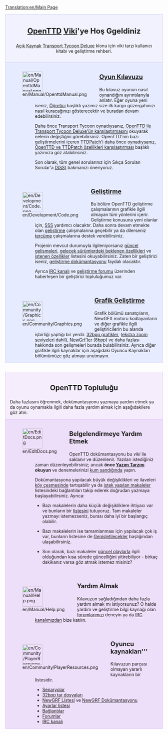 [[Translation:en/Main Page]]

<div style="background-color: #f1f2fe; border: 1px solid #c7c8fe; margin: 0; padding: 1em 1em 1em 1em; text-align:center">
<div style="font-size:1.7em; font-weight:bold"><span class="plainlinks">[http://www.openttd.org/ OpenTTD]</span> [http://tr.wikipedia.org/wiki/Wiki Viki]'ye Hoş Ggeldiniz </div>
[http://www.opensource.org/ Açık Kaynak] [[tr/Archive/OpenTTD/Transport Tycoon Deluxe|Transport Tycoon Deluxe]] klonu için viki tarzı kullanıcı kitabı ve geliştirme rehberi.
</div>
<div style="background-color: #E7EBFF; border: 1px solid #c7c8fe; border-top:none; padding: 1em 1em 0em 1em; margin-bottom:2em">
<div style="float:left">[[File:en/Manual/OpenttdManual.png|64px]]</div>
<div style="margin-left:80px; margin-bottom:4em">
<div style="font-size:1.4em; font-weight:bold">[[tr/Manual/Main Page|Oyun Kılavuzu]]</div>
Bu kılavuz oyunun nasıl oynandığını ayrıntılarıyla anlatır. Eğer oyuna yeni iseniz, [[tr/Manual/Tutorial/Main Page|Öğretici]] başlıklı yazımız size ilk kargo güzergahınızı nasıl kuracağınızı gösterecektir ve buradan devam edebilirsiniz.

Daha önce Transport Tycoon oynadıysanız, [[tr/TTD'den farkları|OpenTTD ile Transport Tycoon Deluxe'ün karşılaştırması]]nı okuyarak nelerin değiştiğini görebilirsiniz. OpenTTD'nin bazı geliştirmelerini içeren [[tr/TTDPatch|TTDPatch]]'i daha önce oynadıysanız, [[tr/OpenTTD ve TTDPatch özellikleri karşılaştırması|OpenTTD ve TTDPatch özellikleri karşılaştırması]] başlıklı yazımıza göz atabilirsiniz.

Son olarak, tüm genel sorularınız için Sıkça Sorulan Sorular'a [[tr/Archive/Community/SSS|(SSS)]] bakmanızı öneriyoruz.
</div>

<div style="float:left">[[File:en/Development/Code.png|64px]]</div>
<div style="margin-left:80px; margin-bottom:4em">
<div style="font-size:1.4em; font-weight:bold">[[tr/Geliştirme|Geliştirme]]</div>
Bu bölüm OpenTTD geliştirme çalışmalarının grafikle ilgili olmayan tüm yönlerini içerir. Geliştirme konusuna yeni olanlar için, [[tr/SSS geliştirme|SSS]] yardımcı olacaktır. Daha sonra devam etmekte olan [[tr/Geliştirme|geliştirme]] çalışmalarına geçebilir ya da dilerseniz [[en/Archive/Community/Internationalization|tercüme]] çalışmalarına destek verebilirsiniz.

Projenin mevcut durumuyla ilgileniyorsanız [[en/Recent and Current Developments|güncel gelişmeler]]i, [[en/Archive/Lists/Roadmap|gelecek sürümlerdeki beklenen özellikler]]i ve [[en/Archive/Community/Requested features|istenen özellikler]] listesini okuyabilirsiniz. Zaten bir geliştirici iseniz, [[tr/Geliştirme Dokümantasyonu|geliştirme dokümantasyonu]] faydalı olacaktır.

Ayrıca [[en/Development/IRC channel|IRC kanalı]] ve [http://www.tt-forums.net/viewforum.php?f=33 geliştirme forumu] üzerinden haberleşen bir geliştirici topluluğumuz var.
</div>

<div style="float:left">[[File:en/Community/Graphics.png|64px]]</div>
<div style="margin-left:80px; margin-bottom:1em; min-height:64px">
<div style="font-size:1.4em; font-weight:bold">[[tr/Grafik Geliştirme|Grafik Geliştirme]]</div>
Grafik bölümü sanatçıların, NewGFX motoru kodlayanların ve diğer grafikle ilgili geliştiricilerin bu alanda işbirliği yaptığı bir yerdir. [[en/Archive/Old 32bpp/32bit Graphics Development|32bpp grafikler]], ([[en/Community/NewGRF/Playing with 32 bpp graphics|ekstra zoom seviyeleri]] dahil), [[en/Manual/NewGRF|NewGrf'ler]] (8bpp) ve daha fazlası hakkında son gelişmeleri burada bulabilirsiniz. Ayrıca diğer grafikle ilgili kaynaklar için aşağıdaki Oyuncu Kaynakları bölümümüze göz atmayı unutmayın.
</div>

</div>

<div style="background-color: #F5EDFC; border: 1px solid #E1BBFF; margin: 0; padding: 1em 1em 0em 1em;">
<div style="font-size:1.6em; font-weight:bold; text-align:center">OpenTTD Topluluğu</div>
Daha fazlasını öğrenmek, dokümantasyonu yazmaya yardım etmek ya da oyunu oynamakla ilgili daha fazla yardım almak için aşağıdakilere göz atın:
</div>

<div style="background-color: #EDDEFA; border: 1px solid #E1BBFF; border-top:none; padding: 1em 1em 0em 1em;">

<div style="float:left">[[File:en/EditDocs.png|64px]]</div>
<div style="margin-left:80px; margin-bottom:4em">
<div style="font-size:1.4em; font-weight:bold">Belgelendirmeye Yardım Etmek</div>
OpenTTD dokümantasyonu bu <em>viki</em> ile saklanır ve düzenlenir. Yazıları istediğiniz zaman düzenleyebilirsiniz; ancak '''önce [[tr/Yazım Tarzı|Yazım Tarzını]] okuyun''' ve denemelerinizi [[en/Sandbox|kum sandığı]]nda yapın.  

Dokümantasyona yapılacak büyük değişiklikleri ve ilaveleri [[en/Archive/Community/Village Pump|köy çeşmesi]]nde tartışabilir ya da [[en/Requested Articles|istek yapılan makaleler]] listesindeki bağlantıları takip ederek doğrudan yazmaya başlayabilirsiniz. Ayrıca:

*Bazı makalelerin daha küçük değişikliklere ihtiyacı var ve bunların bir [[:Category:en/To do|liste]]sini tutuyoruz. Tam makaleler yazmayı istemezseniz, burası daha iyi bir başlangıç olabilir.

*Bazı makalelerin ise tamamlanması için yapılacak çok iş var, bunların listesine de [[:Category:en/Articles to be expanded|Genişletilecekler]] başlığından ulaşabilirsiniz.

*Son olarak, bazı makaleler [[:Category:en/Current events|güncel olaylar]]la ilgili olduğundan kısa sürede güncelliğini yitirebiliyor - birkaç dakikanız varsa göz atmak istemez misiniz?
</div>

<div style="float:left">[[File:en/Manual/Help.png|64px]]</div>
<div style="margin-left:80px; margin-bottom:4em">
<div style="font-size:1.4em; font-weight:bold">Yardım Almak</div>
Kılavuzun sağladığından daha fazla  yardım almak mı istiyorsunuz? O halde yardım ve geliştirme bilgi kaynağı olan  [http://www.tt-forums.net/viewforum.php?f=55 forumlarımızı] deneyin ya da [[en/Development/IRC channel|IRC kanalı]]mızdan bize katılın.
</div>

<div style="float:left">[[File:en/Community/PlayerResources.png|64px]]</div>
<div style="margin-left:80px; margin-bottom:1em">
<div style="font-size:1.4em; font-weight:bold">Oyuncu kaynakları'''</div>
Kılavuzun parçası olmayan yararlı kaynakların bir listesidir.
*[[en/Community/Scenarios/Main Page|Senaryolar]]
*[[en/Archive/Old 32bpp/List of downloadable 32 bpp tars|32bpp tar dosyaları]]
*[[en/Community/NewGRF/Main Page|NewGRF Listesi]] ve [[en/Manual/NewGRF|NewGRF Dokümantasyonu]]
*[[en/Archive/Manual/Settings/Advanced Settings|Ayarlar listesi]]
*[[en/Archive/Lists/Links|Bağlantılar]]
*[http://www.tt-forums.net/viewforum.php?f=55 Forumlar]
*[[en/Development/IRC channel|IRC kanalı]]
</div>
</div>